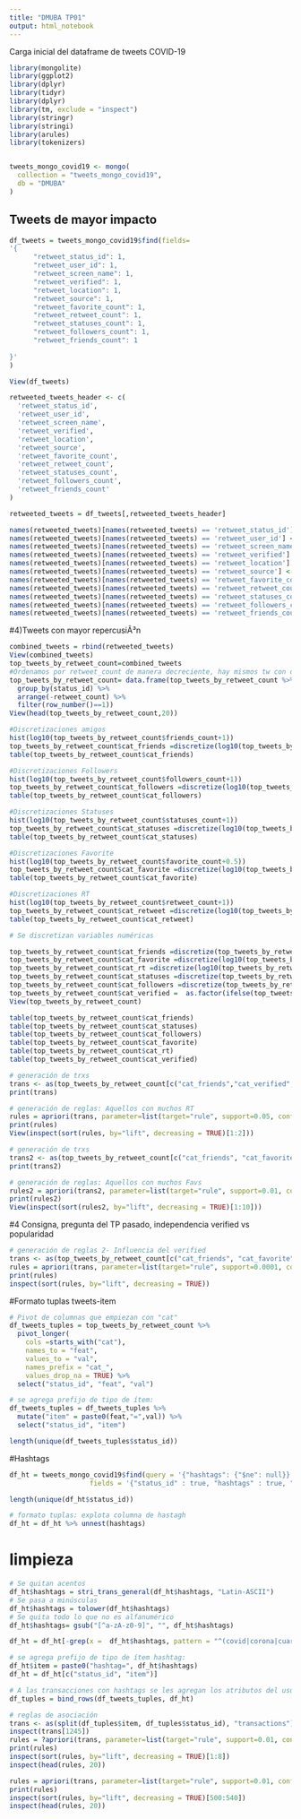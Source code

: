 ---
title: "DMUBA TP01"
output: html_notebook
---

Carga inicial del dataframe de tweets COVID-19
```{r}
library(mongolite)
library(ggplot2)
library(dplyr)
library(tidyr)
library(dplyr)
library(tm, exclude = "inspect")
library(stringr)
library(stringi)
library(arules)
library(tokenizers)


tweets_mongo_covid19 <- mongo(
  collection = "tweets_mongo_covid19", 
  db = "DMUBA"
)
```

## Tweets de mayor impacto
```{r}
df_tweets = tweets_mongo_covid19$find(fields=
'{
      "retweet_status_id": 1,  
      "retweet_user_id": 1,
      "retweet_screen_name": 1,
      "retweet_verified": 1,
      "retweet_location": 1,
      "retweet_source": 1,
      "retweet_favorite_count": 1,
      "retweet_retweet_count": 1,
      "retweet_statuses_count": 1,
      "retweet_followers_count": 1,
      "retweet_friends_count": 1
   
}'
)
```

```{r}
View(df_tweets)
```

```{r}
retweeted_tweets_header <- c(
  'retweet_status_id',
  'retweet_user_id',
  'retweet_screen_name',
  'retweet_verified',
  'retweet_location',
  'retweet_source',
  'retweet_favorite_count',
  'retweet_retweet_count',
  'retweet_statuses_count',
  'retweet_followers_count',
  'retweet_friends_count'
)

retweeted_tweets = df_tweets[,retweeted_tweets_header]

names(retweeted_tweets)[names(retweeted_tweets) == 'retweet_status_id'] <- 'status_id'
names(retweeted_tweets)[names(retweeted_tweets) == 'retweet_user_id'] <- 'user_id'
names(retweeted_tweets)[names(retweeted_tweets) == 'retweet_screen_name'] <- 'screen_name'
names(retweeted_tweets)[names(retweeted_tweets) == 'retweet_verified'] <- 'verified'
names(retweeted_tweets)[names(retweeted_tweets) == 'retweet_location'] <- 'location'
names(retweeted_tweets)[names(retweeted_tweets) == 'retweet_source'] <- 'source'
names(retweeted_tweets)[names(retweeted_tweets) == 'retweet_favorite_count'] <- 'favorite_count'
names(retweeted_tweets)[names(retweeted_tweets) == 'retweet_retweet_count'] <- 'retweet_count'
names(retweeted_tweets)[names(retweeted_tweets) == 'retweet_statuses_count'] <- 'statuses_count'
names(retweeted_tweets)[names(retweeted_tweets) == 'retweet_followers_count'] <- 'followers_count'
names(retweeted_tweets)[names(retweeted_tweets) == 'retweet_friends_count'] <- 'friends_count'

```

#4)Tweets con mayor repercusiÃ³n
```{r}
combined_tweets = rbind(retweeted_tweets)
View(combined_tweets)
top_tweets_by_retweet_count=combined_tweets
#Ordenamos por retweet_count de manera decreciente, hay mismos tw con distinto retweet_count
top_tweets_by_retweet_count= data.frame(top_tweets_by_retweet_count %>%
  group_by(status_id) %>%
  arrange(-retweet_count) %>%
  filter(row_number()==1))
View(head(top_tweets_by_retweet_count,20))
```

```{r}
#Discretizaciones amigos
hist(log10(top_tweets_by_retweet_count$friends_count+1))
top_tweets_by_retweet_count$cat_friends =discretize(log10(top_tweets_by_retweet_count$friends_count+1),method = "fixed", breaks = c(-Inf, 0.0001, 2.5, 3, Inf), labels=c("nada","pocos", "medio", "muchos"))
table(top_tweets_by_retweet_count$cat_friends)
```

```{r}
#Discretizaciones Followers
hist(log10(top_tweets_by_retweet_count$followers_count+1))
top_tweets_by_retweet_count$cat_followers =discretize(log10(top_tweets_by_retweet_count$followers_count+1),method = "fixed", breaks = c(-Inf,  3.5, 4.5, Inf), labels=c("pocos", "medio", "muchos"))
table(top_tweets_by_retweet_count$cat_followers)
```

```{r}
#Discretizaciones Statuses
hist(log10(top_tweets_by_retweet_count$statuses_count+1))
top_tweets_by_retweet_count$cat_statuses =discretize(log10(top_tweets_by_retweet_count$statuses_count+1),method = "fixed", breaks = c(-Inf, 4, 5, Inf), labels=c("pocos", "medio", "muchos"))
table(top_tweets_by_retweet_count$cat_statuses)
```

```{r}
#Discretizaciones Favorite
hist(log10(top_tweets_by_retweet_count$favorite_count+0.5))
top_tweets_by_retweet_count$cat_favorite =discretize(log10(top_tweets_by_retweet_count$favorite_count+1),method = "fixed", breaks = c(-Inf, 0.0001, 0.5, 2, Inf), labels=c("nada","pocos", "medio", "muchos"))
table(top_tweets_by_retweet_count$cat_favorite)
```

```{r}
#Discretizaciones RT
hist(log10(top_tweets_by_retweet_count$retweet_count+1))
top_tweets_by_retweet_count$cat_retweet =discretize(log10(top_tweets_by_retweet_count$retweet_count+1),method = "fixed", breaks = c(-Inf, 0.0001, 0.5, 2, Inf), labels=c("nada","pocos", "medio", "muchos"))
table(top_tweets_by_retweet_count$cat_retweet)
```


```{r}
# Se discretizan variables numéricas

top_tweets_by_retweet_count$cat_friends =discretize(top_tweets_by_retweet_count$friends_count, labels=c("pocos", "medio", "muchos"))
top_tweets_by_retweet_count$cat_favorite =discretize(log10(top_tweets_by_retweet_count$favorite_count+1),method = "fixed", breaks = c(-Inf, 0.0001, 1.5, 2, Inf), labels=c("nada","pocos", "medio", "muchos"))
top_tweets_by_retweet_count$cat_rt =discretize(log10(top_tweets_by_retweet_count$retweet_count+1),method = "fixed", breaks = c(-Inf, 0.0001, 1.5, 2, Inf), labels=c("nada","pocos", "medio", "muchos"))
top_tweets_by_retweet_count$cat_statuses =discretize(top_tweets_by_retweet_count$statuses_count, labels=c("pocos", "medio", "muchos"))
top_tweets_by_retweet_count$cat_followers =discretize(top_tweets_by_retweet_count$followers_count, labels=c("pocos", "medio", "muchos"))
top_tweets_by_retweet_count$cat_verified =  as.factor(ifelse(top_tweets_by_retweet_count$verified, "si", NA))
View(top_tweets_by_retweet_count)
```

```{r}
table(top_tweets_by_retweet_count$cat_friends)
table(top_tweets_by_retweet_count$cat_statuses)
table(top_tweets_by_retweet_count$cat_followers)
table(top_tweets_by_retweet_count$cat_favorite)
table(top_tweets_by_retweet_count$cat_rt)
table(top_tweets_by_retweet_count$cat_verified)
```



```{r}
# generación de trxs
trans <- as(top_tweets_by_retweet_count[c("cat_friends","cat_verified","cat_statuses","cat_followers", "cat_rt")], "transactions")
print(trans)

```

```{r}
# generación de reglas: Aquellos con muchos RT
rules = apriori(trans, parameter=list(target="rule", support=0.05, confidence=0.02), appearance = list(rhs = 'cat_rt=muchos'))
print(rules)
View(inspect(sort(rules, by="lift", decreasing = TRUE)[1:2]))
```

```{r}
# generación de trxs
trans2 <- as(top_tweets_by_retweet_count[c("cat_friends", "cat_favorite","cat_verified","cat_statuses","cat_followers")], "transactions")
print(trans2)

```

```{r}
# generación de reglas: Aquellos con muchos Favs
rules2 = apriori(trans2, parameter=list(target="rule", support=0.01, confidence=0.02), appearance = list(rhs = 'cat_favorite=muchos'))
print(rules2)
View(inspect(sort(rules2, by="lift", decreasing = TRUE)[1:10]))
```

#4 Consigna, pregunta del TP pasado, independencia verified vs popularidad
```{r}
# generación de reglas 2- Influencia del verified
trans <- as(top_tweets_by_retweet_count[c("cat_friends", "cat_favorite","cat_verified","cat_statuses","cat_followers", "cat_rt")], "transactions")
rules = apriori(trans, parameter=list(target="rule", support=0.0001, confidence=0.02), appearance = list(lhs = 'cat_verified=si'))
print(rules)
inspect(sort(rules, by="lift", decreasing = TRUE))
```

#Formato tuplas tweets-item

```{r}
# Pivot de columnas que empiezan con "cat"
df_tweets_tuples = top_tweets_by_retweet_count %>% 
  pivot_longer(
    cols =starts_with("cat"),
    names_to = "feat", 
    values_to = "val", 
    names_prefix = "cat_",
    values_drop_na = TRUE) %>% 
  select("status_id", "feat", "val")
```

```{r}
# se agrega prefijo de tipo de ítem:
df_tweets_tuples = df_tweets_tuples %>% 
  mutate("item" = paste0(feat,"=",val)) %>% 
  select("status_id", "item")
```

```{r}
length(unique(df_tweets_tuples$status_id))
```

#Hashtags

```{r}
df_ht = tweets_mongo_covid19$find(query = '{"hashtags": {"$ne": null}}', 
                    fields = '{"status_id" : true, "hashtags" : true, "_id": false}')
```

```{r}
length(unique(df_ht$status_id))
```

```{r}
# formato tuplas: explota columna de hastagh
df_ht = df_ht %>% unnest(hashtags)
```

# limpieza

```{r}
# Se quitan acentos
df_ht$hashtags = stri_trans_general(df_ht$hashtags, "Latin-ASCII")
# Se pasa a minúsculas
df_ht$hashtags = tolower(df_ht$hashtags)
# Se quita todo lo que no es alfanumérico
df_ht$hashtags= gsub("[^a-zA-z0-9]", "", df_ht$hashtags)

```

```{r}
df_ht = df_ht[-grep(x =  df_ht$hashtags, pattern = "^(covid|corona|cuarentena|virus|covid19)"),]
```

```{r}
# se agrega prefijo de tipo de ítem hashtag:
df_ht$item = paste0("hashtag=", df_ht$hashtags)
df_ht = df_ht[c("status_id", "item")]
```

```{r}
# A las transacciones con hashtags se les agregan los atributos del usuario.
df_tuples = bind_rows(df_tweets_tuples, df_ht)
```


```{r}
# reglas de asociación
trans <- as(split(df_tuples$item, df_tuples$status_id), "transactions")
inspect(trans[1245])
rules = ?apriori(trans, parameter=list(target="rule", support=0.01, confidence=0.5), appearance = list(rhs %pin% "rt=") )
print(rules)
inspect(sort(rules, by="lift", decreasing = TRUE)[1:8])
inspect(head(rules, 20))
```

```{r}
rules = apriori(trans, parameter=list(target="rule", support=0.01, confidence=0.5))
print(rules)
inspect(sort(rules, by="lift", decreasing = TRUE)[500:540])
inspect(head(rules, 20))
```
